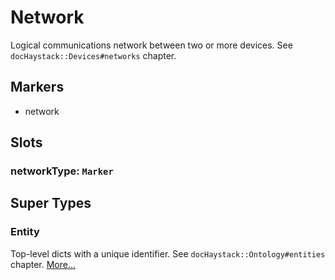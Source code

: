 # Network
Logical communications network between two or more devices.
See `docHaystack::Devices#networks` chapter.
## Markers
- network

## Slots

### networkType: `Marker`


## Super Types
### Entity
Top-level dicts with a unique identifier.
See `docHaystack::Ontology#entities` chapter. 
[More...](./Entity)


